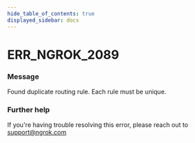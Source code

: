 ```yaml
---
hide_table_of_contents: true
displayed_sidebar: docs
---
```



# ERR_NGROK_2089

### Message

Found duplicate routing rule. Each rule must be unique.

<ErrorDetails error="err_ngrok_2089" />

### Further help

If you're having trouble resolving this error, please reach out to [support@ngrok.com](mailto:support@ngrok.com?subject=Help%20with%20ERR_NGROK_2089)
